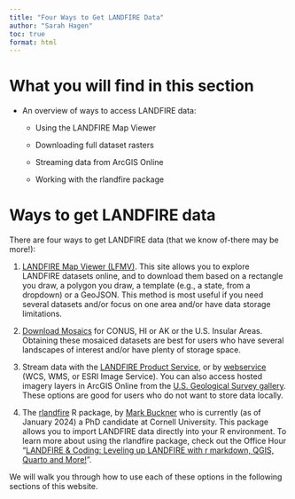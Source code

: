 ```yaml
---
title: "Four Ways to Get LANDFIRE Data"
author: "Sarah Hagen"
toc: true
format: html
---
```


# What you will find in this section

-   An overview of ways to access LANDFIRE data:

    -   Using the LANDFIRE Map Viewer
    
    -   Downloading full dataset rasters
    
    -   Streaming data from ArcGIS Online
    
    -   Working with the rlandfire package

# Ways to get LANDFIRE data

There are four ways to get LANDFIRE data (that we know of-there may be more!):

1. [LANDFIRE Map Viewer (LFMV)](https://www.landfire.gov/viewer/). This site allows you to explore LANDFIRE datasets online, and to download them based on a rectangle you draw, a polygon you draw, a template (e.g., a state, from a dropdown) or a GeoJSON. This method is most useful if you need several datasets and/or focus on one area and/or have data storage limitations.

2. [Download Mosaics](https://landfire.gov/data/FullExtentDownloads) for CONUS, HI or AK or the U.S. Insular Areas. Obtaining these mosaiced datasets are best for users who have several landscapes of interest and/or have plenty of storage space.

3. Stream data with the [LANDFIRE Product Service](https://lfps.usgs.gov/arcgis/rest/services/LandfireProductService/GPServer), or by [webservice](https://landfire.gov/data/lf_stream) (WCS, WMS, or ESRI Image Service). You can also access hosted imagery layers in ArcGIS Online from the [U.S. Geological Survey gallery](https://usgs.maps.arcgis.com/home/gallery.html?sortField=relevance&sortOrder=desc&focus=layers-weblayers-imagery). These options are good for users who do not want to store data locally. 

4. The [rlandfire](https://github.com/bcknr/rlandfire) R package, by [Mark Buckner](https://github.com/bcknr) who is currently (as of January 2024) a PhD candidate at Cornell University. This package allows you to import LANDFIRE data directly into your R environment. To learn more about using the rlandfire package, check out the Office Hour “[LANDFIRE & Coding: Leveling up LANDFIRE with r markdown, QGIS, Quarto and More!](https://youtu.be/Go5foMcOG-c)".

We will walk you through how to use each of these options in the following sections of this website.